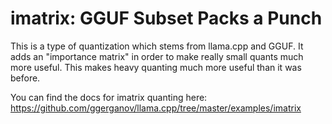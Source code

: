 # imatrix: GGUF Subset Packs a Punch

This is a type of quantization which stems from llama.cpp and GGUF. It adds an "importance matrix" in order to make really small quants much more useful. This makes heavy quanting much more useful than it was before.

You can find the docs for imatrix quanting here: https://github.com/ggerganov/llama.cpp/tree/master/examples/imatrix